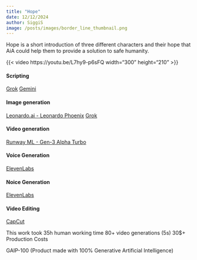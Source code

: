 ```yaml
---
title: "Hope"
date: 12/12/2024
author: SiggiS
image: /posts/images/border_line_thumbnail.png
---
```


Hope is a short introduction of three different characters and their hope that AiA could
help them to provide a solution to safe humanity. 


{{< video https://youtu.be/L7hy9-p6sFQ width="300" height="210" >}}

#### Scripting
[Grok](https://x.com/i/grok)
[Gemini](https://gemini.google.com/app)

#### Image generation
[Leonardo.ai - Leonardo Phoenix](https://leonardo.ai/)
[Grok](https://x.com/i/grok)

#### Video generation
[Runway ML - Gen-3 Alpha Turbo](https://runwayml.com/)

#### Voice Generation
[ElevenLabs](https://elevenlabs.io/)

#### Noice Generation
[ElevenLabs](https://elevenlabs.io/)

#### Video Editing
[CapCut](https://www.capcut.com/)

This work took
35h human working time
80+ video generations (5s)
30$+ Production Costs

GAIP-100
(Product made with 100% Generative Artificial Intelligence)




